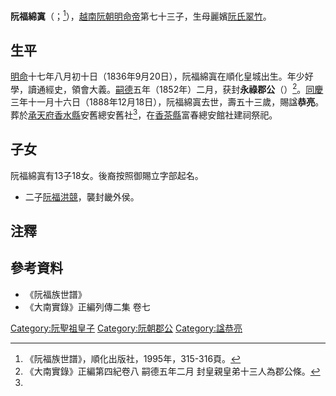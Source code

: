 '''阮福綿寘'''（{{vie|v='''Nguyễn Phúc Miên Chí'''<ref>《阮福族世譜》所用譯名。</ref>或'''Nguyễn Phúc Miên Trí'''|hn=阮福綿寘}}；{{bd|1836年|9月20日|1888年|12月18日|catIdx=R阮}}<ref name=shipu>《阮福族世譜》，順化出版社，1995年，315-316頁。</ref>），[[越南|越南]][[阮朝|阮朝]][[明命帝|明命帝]]第七十三子，生母麗嬪[[阮氏翠竹|阮氏翠竹]]。

== 生平 ==
[[明命|明命]]十七年八月初十日（1836年9月20日），阮福綿寘在順化皇城出生。年少好學，讀通經史，領會大義。[[嗣德|嗣德]]五年（1852年）二月，获封'''永祿郡公'''（{{vie|v=Vĩnh Lộc Quận Công|hn=永祿郡公}}）<ref>《大南實錄》正編第四紀卷八 嗣德五年二月 封皇親皇弟十三人為郡公條。</ref>。[[同慶_(阮朝)|同慶]]三年十一月十六日（1888年12月18日），阮福綿寘去世，壽五十三歲，賜諡'''恭亮'''。葬於[[承天府_(越南)|承天府]][[香水縣|香水縣]]安舊總安舊社<ref name=shipu/>，在[[香茶縣|香茶縣]]富春總安館社建祠祭祀。

==子女==
阮福綿寘有13子18女。後裔按照御賜立字部起名。
*二子[[阮福洪競|阮福洪競]]，襲封畿外侯。

==注釋==
{{reflist}}

==參考資料==
*《阮福族世譜》
*《大南實錄》正編列傳二集 卷七
{{阮聖祖子女}}
[[Category:阮聖祖皇子|Category:阮聖祖皇子]]
[[Category:阮朝郡公|Category:阮朝郡公]]
[[Category:諡恭亮|Category:諡恭亮]]